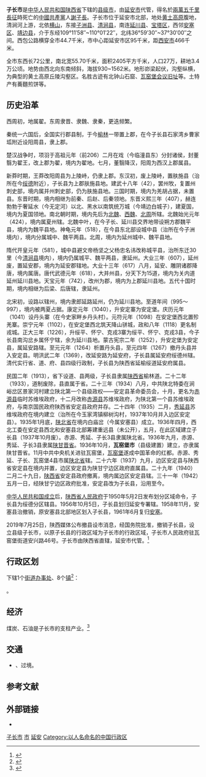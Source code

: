 {{about|陕西省延安市下辖的县级市|山西省长治市所辖的县|长子县}}
{{Infobox China County
|Belong = [[陕西省|陕西省]][[延安市|延安市]]
| GDP = 111.07亿
| GDPPC = 50,477
|GDP as of = 2019年<ref name="Rep-19">{{Cite news |url=http://tjj.yanan.gov.cn/index.php?m=content&c=index&a=show&catid=15&id=11088 |title=2019年子长市国民经济和社会发展统计公报 |date=2020-05-12 |work=延安市统计局 |accessdate=2021-02-18 }}{{Dead link}}</ref>
}}

'''子长市'''是[[中华人民共和国|中华人民共和国]][[陕西省|陕西省]]下辖的[[县级市|县级市]]，由[[延安市|延安市]]代管，得名於[[兩萬五千里長征|兩萬五千里長征]]時死亡的[[中國共產黨|中國共產黨]]人[[謝子長|謝子長]]。子长市位于延安市北部，地处[[黄土高原|黄土高原]]腹地，清涧河上游，北依[[橫山_(陝西)|横山]]，东接[[子洲县|子洲县]]、[[清涧县|清涧县]]，南连[[延川县|延川县]]、[[宝塔区|宝塔区]]，西邻[[安塞区|安塞区]]、[[靖边县|靖边县]]，介于东经109°11′58″~110°01′22″，北纬36°59′30″~37°30′00″之间。西包公路横穿全市44.7千米，市中心距延安市区95千米，距[[西安市|西安市]]466千米。

全市东西长72公里，南北宽55.70千米，面积2405平方千米，人口27万，耕地3.4万公顷。地势由西北向东南倾斜，海拔930~1562米。地形峁梁起伏，沟壑纵横，为典型的黄土高原丘陵沟壑区。名胜古迹有北钟山石窟、[[瓦窑堡会议|瓦窑堡会议旧址]]等。土特产有蕎麵煎饼等。

==历史沿革==
西周初，地属翟。东周隶晋、隶魏、隶秦，更迭频繁。

秦统一六国后，全国实行郡县制，于今[[榆林|榆林]]一带置上郡，在今子长县石家湾乡曹家坬附近设阳周县，隶上郡。

楚汉战争时，项羽于高祖元年（前206）二月在戏（今临潼县东）分封诸侯，封董翳为翟王，改上郡为翟，境内为翟地。七月，董翳降汉，阳周为西汉上郡属县。

新莽时期，王莽改阳周县为上陵峙，仍隶上郡。东汉初，废上陵峙，置肤施县（治所在今[[绥德|绥德]]附近），子长县为上郡肤施县地。建武十八年（42），罢州牧，复置州刺史部，境内属并州刺史部，仍为肤施县地。三国时期，境内为羌胡占据，未置县。东晋时期，境内相继为前秦、后赵、后秦领地。东晋义熙三年（407），赫连勃勃于奢延水（今无定河）以北、黑水以南筑统万城（今靖边白城子），建夏国，境内为夏国领地。南北朝时期，境内先后为[[北魏|北魏]]、[[西魏|西魏]]、[[北周|北周]]所辖。北魏始光元年（424），境内属夏州辖。北魏中叶，在今子长、延川县交界地带设朔方郡魏平县，境内为魏平县地。神龟元年（518），在今县东北部设城中县（治所在今子洲境内），境内分属城中、魏平两县。北周，境内为延州城中、魏平县地。

隋代开皇元年（581），城中县避文帝杨坚之父杨忠名讳改称城平县，治所东迁30里（今[[清涧县|清涧县]]境内），境内仍属城平、魏平两县，隶延州。大业三年（607），延州废，置延安郡，境内为延安郡辖地。大业十三年（617）八月，延安、雕阴诸郡降唐，境内属唐。唐代武德元年（618），大并州县，分天下为15道，境内为关内道延州延川县地。天宝元年（742），改州为郡，境内为上郡延川县地。五代十国时期，境内相继为后梁、后唐辖，隶延州。

北宋初，设路以辖州，境内隶郎延路延州，仍为延川县地。至道年间（995～997），境内被两夏占据。康定元年（1040），升安定寨为安定堡。庆历元年（1041）设丹头寨（在今史家畔乡丹头村）。元符元年（1098）在安定堡西北置殄羌寨。崇宁元年（1102），在安定堡西北筑天降山骈城，政和八年（1118）更名制戎城。正大三年（1226），升绥平、怀宁、克戎3寨为绥平、怀宁、克戎3县，今子长县南沟岔乡属怀宁辖，余为延川县地。蒙古宪宗二年（1252），升安定堡为安定县，属延安路辖。至元元年（1264）析置丹头县，至元四年（1267）撤丹头县并入安定县。明洪武二年（1369），改延安路为延安府，子长县属延安府绥德州辖。清代实行省、道、府、县四级行政制，子长县为陕西省延榆绥道延安府属县。

民国二年（1913），省下设道、县两级，子长县隶属[[陝西省_(中華民國)|陕西省]]榆林道。二十二年（1933），道制废除，县直属于省。二十三年（1934）八月，中共陕北特委在涧峪岔区景家河村建立陕北第一个县级政权——安定县革命委员会，十月，更名为[[赤源县|赤源县]]临时苏维埃政府，十二月改称[[赤源县|赤源县]]苏维埃政府，为陕北第一个县苏维埃政府，与南京国民政府陕西省安定县政府并存。二十四年（1935）二月，[[秀延县|秀延县]]苏维埃政府在境内建立（治所在今玉家湾镇柳树沟村，1937年10月并入边区安定县）。1935年1月底，[[陕北省|陕北省]]在境内白庙岔（今属安塞县）成立。1936年四月，西北工委在安定县西北和安塞县北部筹建重远县（未公开），五月，在此区域建立子长县（1937年10月废）。赤源、秀延、子长3县隶属陕北省。1936年九月，赤源、秀延、子长3县隶属[[陕甘晋省|陕甘晋省]]。1936年10月，'''瓦窑堡市'''（县级建置）建立，亦隶属陕甘晋省。11月中共中央机关进驻瓦窑堡，[[瓦窑堡|瓦窑堡]]遂成中国革命的红都。赤源、秀延、子长、瓦窑堡4县市属[[陕北革命根据地|陕北省]]辖。二十六年（1937）九月，边区安定县与陕西省安定县在境内并置，边区安定县为陕甘宁边区政府直属县。二十九年（1940）二月二十九日，[[陕西省|陕西省]]安定县政府撤离，境内属边区安定县辖。三十一年（1942）五月一日，经陕甘宁边区政府批准，安定县改为子长县，沿用至今。

[[中华人民共和国开国大典|中华人民共和国成立]]后，[[陕西省人民政府|陕西省人民政府]]于1950年5月2日发布划分区域命令，子长县为绥德分区辖县。1956年10月5日，子长县划归延安专署辖。1958年11月，安塞县治撤销，原安塞县北部地区划入子长县，1961年6月复归[[安塞|安塞]]。

2019年7月25日，陕西媒体公布撤县设市消息，经国务院批准，撤销子长县，设立县级子长市，以原子长县的行政区域为子长市的行政区域，子长市人民政府驻瓦窑堡街道安兴路46号。子长市由陕西省直辖，延安市代管。<ref>{{Cite news|url=http://esb.sxdaily.com.cn/pc/content/201907/25/content_13190.html|title=国务院同意我省撤销子长县设立县级子长市|author=|date=2019-07-25|work=陕西日报|publisher=陕西日报传媒集团|accessdate=2019-07-25|language=|format=|archive-url=https://web.archive.org/web/20190725132741/http://esb.sxdaily.com.cn/pc/content/201907/25/content_13190.html|archive-date=2019-07-25|dead-url=yes}}</ref>

== 行政区划 ==
{{PAGENAMEBASE}}下辖1个[[街道办事处|街道办事处]]、8个[[行政建制镇|镇]]<ref>{{PRC admin/ref sgc|61/06/81}}</ref>：

{{PRC admin/children|61/06/81}}。

== 经济 ==
煤炭、石油是子长市的支柱产业。<ref>{{Cite news |url=http://m.zichang.gov.cn/html/zwgk/gkml/tjsj/201710/8208.html |title=从第三次经济普查结果看子长经济的转型升级 |date=2015-07-30 |work=子长县人民政府 |accessdate=2021-02-18 }}{{Dead link}}</ref>

== 交通 ==
* {{中国国道名|210}}、{{中国国道名|340}}过境。

== 参考文献 ==
{{reflist}}

== 外部链接 ==
* {{Official website|http://www.zichang.gov.cn/|name=子长市人民政府}}

{{子长县行政区划}}
{{延安市行政区划}}
{{陕西行政区划}}
{{延安市}}
{{冠以人名的中华人民共和国县级以上行政区划}}

[[Category:子长市|]]
[[Category:延安区县|市]]
[[Category:陕西县级市|延安]]
[[Category:以人名命名的中国行政区|Category:以人名命名的中国行政区]]